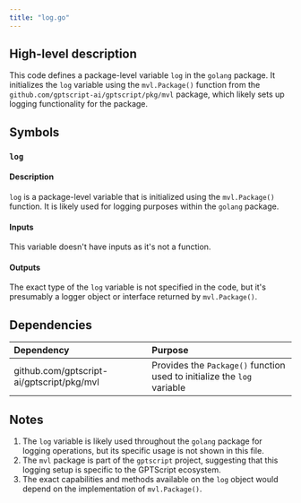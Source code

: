```yaml
---
title: "log.go"
---
```


## High-level description
This code defines a package-level variable `log` in the `golang` package. It initializes the `log` variable using the `mvl.Package()` function from the `github.com/gptscript-ai/gptscript/pkg/mvl` package, which likely sets up logging functionality for the package.

## Symbols

### `log`
#### Description
`log` is a package-level variable that is initialized using the `mvl.Package()` function. It is likely used for logging purposes within the `golang` package.

#### Inputs
This variable doesn't have inputs as it's not a function.

#### Outputs
The exact type of the `log` variable is not specified in the code, but it's presumably a logger object or interface returned by `mvl.Package()`.

## Dependencies
| Dependency | Purpose |
|:-----------|:--------|
| github.com/gptscript-ai/gptscript/pkg/mvl | Provides the `Package()` function used to initialize the `log` variable |

## Notes
1. The `log` variable is likely used throughout the `golang` package for logging operations, but its specific usage is not shown in this file.
2. The `mvl` package is part of the `gptscript` project, suggesting that this logging setup is specific to the GPTScript ecosystem.
3. The exact capabilities and methods available on the `log` object would depend on the implementation of `mvl.Package()`.
